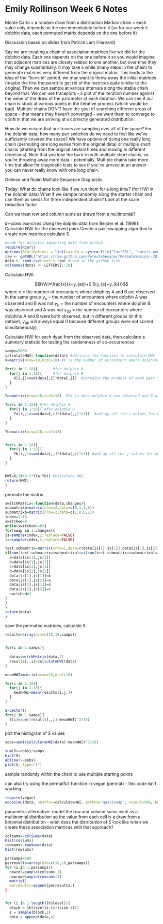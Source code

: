 Emily Rollinson Week 6 Notes
========================================================

Monte Carlo = a random draw from a distribution
Markov chain = each value only depends on the one immediately before it (so for our week 5 dolphin data, each permuted matrix depends on the one before it)

Discussion based on slides from Patrick Lam (Harvard)

Say we are creating a chain of association matrices like we did for the dolphin data.  Each one depends on the one before it so you would imagine that adjacent matrices are closely related to one another, but over time they may change substantially.  It may take a while (many steps in the chain) to generate matrices very different from the original matrix.  This leads to the idea of the "burn-in" period; we may want to throw away the initial matrices (maybe the first thousand) to get rid of the matrices quite similar to the original.  Then we can sample at various intervals along the stable chain beyond that.  We can use traceplots - a plot of the iteration number against the value of the draw of the parameter at each iteration.  We can see if our chain is stuck at various points in the iterative process (which would be bad).  Multiple chains DON'T have the goal of searching different areas of space - that means they haven't converged - we want them to converge to confirm that we are arriving at a correctly generated distribution.

How do we ensure that our traces are sampling over all of the space?  For the dolphin data, how many pair switches do we need to feel like we've sufficiently covered the space?  We have options of doing one really long chain (permuting one long series from the original data) or multiple short chains (starting from the original several times and moving in different directions).  Note that you lose the burn-in with multiple short chains, so you're throwing away more data - potentially.  Multiple chains take more time but allow for diagnostic tests to see if you've arrived at an answer - you can never really know with one long chain.  

Gelman and Rubin Multiple Sequence Diagnostic

Today:
What do chains look like if we run them for a long time? (for HWI in the dolphin data)
What if we sample randomly along the starter chain and use them as seeds for three independent chains?
Look at the scale reduction factor

Can we treat row and column sums as draws from a multinomial?

*In-class exercises*
Using the dolphin data from Beijder et al. (1998):
Calculate HWI for the observed pairs
Create a pair-swapping algorithm to create new matrices
calculate S

```r
#code for directly importing data from github
require(RCurl)
options(RCurlOptions = list(cainfo = system.file("CurlSSL", "cacert.pem", package = "RCurl")))
raw <- getURL("https://raw.github.com/PermuteSeminar/PermuteSeminar-2014/master/Week-5/Emily.Rollinson/dolphindata.csv") #insert the  raw URL for the data file on github here
data <- read.csv(text = raw) #read in the github file
colnames(data) <- LETTERS[1:18]
```

Calculate HWI.

$$HWI=\frac{x}{x+y_{ab}+0.5(y_{a}+y_{b})}$$
where
$x$ = the number of encounters where dolphins A and B are observed in the same group
$y_{a}$ = the number of encounters where dolphin A was observed and B was not
$y_{b}$ = the number of encounters where dolphin B was observed and A was not
$y_{ab}$ = the number of encounters where dolphins A and B were both observed, but in different groups (in this dataset, $y_{ab}$ will always equal 0 because different groups were not scored simultaneously)

Calculate HWI for each dyad from the observed data, then calculate a summary statistic for testing the randomness of co-occurrences

```r
samps=5000
calculateHWI<-function(data){ #defining the function to calculate HWI
X=matrix(nrow=18,ncol=18) #X is the number of encounters where dolphins A and B were observed together

for(i in 1:18){       #for dolphin A
  for(j in 1:18){     #for dolphin B
    X[i,j]=sum(data[,i]*data[,j])  #contains the product of each pair - returns a 1 if they were observed together and a 0 if they were not, then adds up all those occurrences, reporting the number of times each was observed together
  }
}

Ya=matrix(nrow=18,ncol=18)  #Ya is when dolphin A was observed and B was not

for(i in 1:18){ #for dolphin A
  for(j in 1:18){ #for dolphin B
    Ya[i,j]=sum(data[,i]*(data[,j]!=1))  #add up all the i values for when j=0 (absent)
  }
}

Yb=matrix(nrow=18,ncol=18)


for(i in 1:18){
  for(j in 1:18){
    Yb[i,j]=sum(data[,j]*(data[,i]!=1)) #add up all the j values for when i=0 (absent)
  }
}


HWI=X/(X+0.5*(Ya+Yb)) #calculate HWI
return(HWI)
}
```

permute the matrix

```r
switchMatrix<-function(data,changes){
submatrixa=matrix(nrow=2,data=c(0,1,1,0))
submatrixb=matrix(nrow=2,data=c(1,0,0,1))
index=1:18
switched=0
while(switched==0){
for(swap in 1:changes){
js=sample(index,2,replace=FALSE)
is=sample(index,2,replace=FALSE)

test.submatrix=matrix(nrow=2,data=c(data[is[1],js[1]],data[is[1],js[2]],data[is[2],js[1]],data[is[2],js[2]]))
if(sum(test.submatrix==submatrixa)==4|sum(test.submatrix==submatrixb)==4){
  a=data[is[1],js[1]]
  b=data[is[1],js[2]]
  c=data[is[2],js[1]]
  d=data[is[2],js[2]]
  data[is[1],js[1]]=b
  data[is[1],js[2]]=a
  data[is[2],js[1]]=d
  data[is[2],js[2]]=c
  switched=1
}
}
}
return(data)
}
```

save the permuted matrices, calculate S

```r

results=array(dim=c(18,18,samps))


for(i in 1:samps){
  
  data=switchMatrix(data,1)
  results[,,i]=calculateHWI(data)
}

meanHWI=matrix(nrow=18,ncol=18)

for(i in 1:18){
  for(j in 1:18){
    meanHWI=mean(results[i,j,]) 
  }
}

S=vector()
for(i in 1:samps){
  S[i]=sum((results[,,i]-meanHWI)^2/18)
}
```

plot the histogram of S values 
```r
sobs=sum((calculateHWI(data)-meanHWI)^2/18)

sum(S>=sobs)/samps
hist(S)
abline(v=sobs)
plot(S, type="l")
```


sample randomly within the chain to use multiple starting points 

can also try using the permatfull function in vegan (permat) - this code isn't working


```r
require(vegan)
oecosimu(data, nestfun=calculateHWI, method="quasiswap", nsimul=500, burnin=0, statistic=HWI)

```

parametric alternative-
model the row and column sums each as a multinomial distribution so the value from each cell is a draw from a binomial distribution - what does the distribution of S look like when we create these association matrices with that approach?


```r
colsums<-colSums(data)
hist(colsums)
rowsums<-rowSums(data)
hist(rowsums)

parsamps=500
parresults=array(dim=c(18,18,parsamps))
for (i in 1:parsamps){
  newcol=sample(colsums,1)
  newrow=sample(rowsums(1)
  matrix()
  parresults=append(parresults,)              
}


for (i in 1:length(lh$level)){
  block = lh$level[i:(i+(size-1))]
  s = sample(block,1)
  data = append(data,s)

```